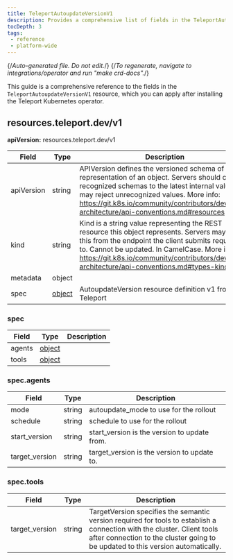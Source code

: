 ```yaml
---
title: TeleportAutoupdateVersionV1
description: Provides a comprehensive list of fields in the TeleportAutoupdateVersionV1 resource available through the Teleport Kubernetes operator
tocDepth: 3
tags:
 - reference
 - platform-wide
---
```


{/*Auto-generated file. Do not edit.*/}
{/*To regenerate, navigate to integrations/operator and run "make crd-docs".*/}

This guide is a comprehensive reference to the fields in the `TeleportAutoupdateVersionV1`
resource, which you can apply after installing the Teleport Kubernetes operator.


## resources.teleport.dev/v1

**apiVersion:** resources.teleport.dev/v1

|Field|Type|Description|
|---|---|---|
|apiVersion|string|APIVersion defines the versioned schema of this representation of an object. Servers should convert recognized schemas to the latest internal value, and may reject unrecognized values. More info: https://git.k8s.io/community/contributors/devel/sig-architecture/api-conventions.md#resources|
|kind|string|Kind is a string value representing the REST resource this object represents. Servers may infer this from the endpoint the client submits requests to. Cannot be updated. In CamelCase. More info: https://git.k8s.io/community/contributors/devel/sig-architecture/api-conventions.md#types-kinds|
|metadata|object||
|spec|[object](#spec)|AutoupdateVersion resource definition v1 from Teleport|

### spec

|Field|Type|Description|
|---|---|---|
|agents|[object](#specagents)||
|tools|[object](#spectools)||

### spec.agents

|Field|Type|Description|
|---|---|---|
|mode|string|autoupdate_mode to use for the rollout|
|schedule|string|schedule to use for the rollout|
|start_version|string|start_version is the version to update from.|
|target_version|string|target_version is the version to update to.|

### spec.tools

|Field|Type|Description|
|---|---|---|
|target_version|string|TargetVersion specifies the semantic version required for tools to establish a connection with the cluster. Client tools after connection to the cluster going to be updated to this version automatically.|

